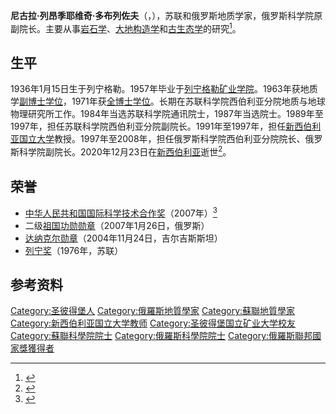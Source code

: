 {{人物信息框
| 姓名     = 尼古拉·多布列佐夫
| 性别     = 男
| 出生日期 = 1936年1月15日
| 出生地点 = {{URS}}[[列宁格勒|列宁格勒]]
| 逝世日期 = {{Dda|2020|12|23|1936|1|15}}
| 逝世地点 = {{RUS}}[[新西伯利亚|新西伯利亚]]
| 母校     = [[列宁格勒矿业学院|列宁格勒矿业学院]]
| 国籍     = [[俄罗斯|俄罗斯]]
| 头衔     = 苏联科学院院士（1987年）<br/>俄罗斯科学院院士（1991年）
| 职业     = [[地质学家|地质学家]]
| 奖项     = {{二级祖国功勋勋章}} {{劳动红旗勋章}} {{列宁奖}}
}}
'''尼古拉·列昂季耶维奇·多布列佐夫'''（{{lang-ru|Николай Леонтьевич Добрецов}}，{{bd|1936年|1月15日|2020年|12月23日|catIdx=Dobretsov}}），苏联和俄罗斯地质学家，俄罗斯科学院原副院长。主要从事[[岩石学|岩石学]]、[[构造地质学|大地构造学]]和[[古生态学|古生态学]]的研究<ref>{{cite web |title=尼·列·多布列佐夫 |url=http://news.sciencenet.cn/htmlnews/200811016426203199047.html |publisher=科学网 |date=2008-01-09}}</ref>。
==生平==
1936年1月15日生于列宁格勒。1957年毕业于[[列宁格勒矿业学院|列宁格勒矿业学院]]。1963年获地质学[[副博士学位|副博士学位]]，1971年获[[全博士学位|全博士学位]]。长期在苏联科学院西伯利亚分院地质与地球物理研究所工作。1984年当选苏联科学院通讯院士，1987年当选院士。1989年至1997年，担任苏联科学院西伯利亚分院副院长。1991年至1997年，担任[[新西伯利亚国立大学|新西伯利亚国立大学]]教授。1997年至2008年，担任俄罗斯科学院西伯利亚分院院长、俄罗斯科学院副院长。2020年12月23日在[[新西伯利亚|新西伯利亚]]逝世<ref>{{cite web |title=Умер экс-председатель СО РАН Николай Добрецов |url=https://tass.ru/sibir-news/10329863 |publisher=[[俄通社-塔斯社|ТАСС]] |language=ru |date=2020-12-23 |access-date=2020-12-26 |archive-date=2020-12-23 |archive-url=https://web.archive.org/web/20201223060049/https://tass.ru/sibir-news/10329863 |dead-url=no }}</ref>。

==荣誉==
*[[中华人民共和国国际科学技术合作奖|中华人民共和国国际科学技术合作奖]]（2007年）<ref>{{cite web |title=1个外国组织4位外籍科学家获中国国际科技合作奖 |url=https://www.chinanews.com/gn/news/2008/01-08/1127255.shtml |publisher=[[中国新闻网|中国新闻网]] |date=2008-01-08}}</ref>
*二级[[祖国功勋勋章|祖国功勋勋章]]（2007年1月26日，俄罗斯）
*[[达纳克尔勋章|达纳克尔勋章]]（2004年11月24日，吉尔吉斯斯坦）
*[[列宁奖|列宁奖]]（1976年，苏联）
==参考资料==
{{reflist}}
{{Authority control}}
{{DEFAULTSORT:Dobretsov, Nikolai}}
[[Category:圣彼得堡人|Category:圣彼得堡人]]
[[Category:俄羅斯地質學家|Category:俄羅斯地質學家]]
[[Category:蘇聯地質學家|Category:蘇聯地質學家]]
[[Category:新西伯利亚国立大学教师|Category:新西伯利亚国立大学教师]]
[[Category:圣彼得堡国立矿业大学校友|Category:圣彼得堡国立矿业大学校友]]
[[Category:蘇聯科學院院士|Category:蘇聯科學院院士]]
[[Category:俄羅斯科學院院士|Category:俄羅斯科學院院士]]
[[Category:俄羅斯聯邦國家獎獲得者|Category:俄羅斯聯邦國家獎獲得者]]